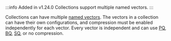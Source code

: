 :::info Added in v1.24.0
Collections support multiple named vectors.
:::

Collections can have multiple [named vectors](/developers/weaviate/config-refs/schema/multi-vector). The vectors in a collection can have their own configurations, and compression must be enabled independently for each vector. Every vector is independent and can use [PQ](/developers/weaviate/configuration/compression/pq-compression), [BQ](/developers/weaviate/configuration/compression/bq-compression), [SQ](/developers/weaviate/configuration/compression/sq-compression), or no compression.